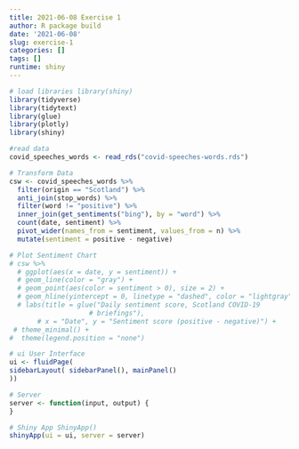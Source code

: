 ```yaml
---
title: 2021-06-08 Exercise 1
author: R package build
date: '2021-06-08'
slug: exercise-1
categories: []
tags: []
runtime: shiny
---
```


```r
# load libraries library(shiny)
library(tidyverse) 
library(tidytext) 
library(glue) 
library(plotly)
library(shiny)

#read data
covid_speeches_words <- read_rds("covid-speeches-words.rds")

# Transform Data
csw <- covid_speeches_words %>%
  filter(origin == "Scotland") %>%
  anti_join(stop_words) %>%
  filter(word != "positive") %>% 
  inner_join(get_sentiments("bing"), by = "word") %>% 
  count(date, sentiment) %>%
  pivot_wider(names_from = sentiment, values_from = n) %>%
  mutate(sentiment = positive - negative)

# Plot Sentiment Chart
# csw %>%
  # ggplot(aes(x = date, y = sentiment)) +
  # geom_line(color = "gray") +
  # geom_point(aes(color = sentiment > 0), size = 2) +
  # geom_hline(yintercept = 0, linetype = "dashed", color = "lightgray") +
  # labs(title = glue("Daily sentiment score, Scotland COVID-19
                    # briefings"),
       # x = "Date", y = "Sentiment score (positive - negative)") +
 # theme_minimal() + 
#  theme(legend.position = "none")

# ui User Interface 
ui <- fluidPage(
sidebarLayout( sidebarPanel(), mainPanel()
))

# Server
server <- function(input, output) {
}

# Shiny App ShinyApp()
shinyApp(ui = ui, server = server)
```

